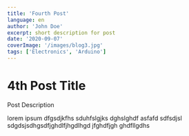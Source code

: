 ```yaml
---
title: 'Fourth Post'
language: en
author: 'John Doe'
excerpt: short description for post
date: '2020-09-07'
coverImage: '/images/blog3.jpg'
tags: ['Electronics', 'Arduino']
---
```


# 4th Post Title

Post Description

lorem ipsum dfgsdjkfhs sduhfslgjks dghslghdf asfafd sdfsdjsl sdgdsjsdhgsdfjghdlfjhgdlhgd jfghdfjgh ghdfllgdhs
